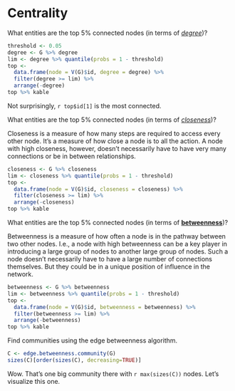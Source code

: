 # Centrality

What entities are the top 5% connected nodes (in terms of 
[*degree*](https://en.wikipedia.org/wiki/Centrality#Degree_centrality))?

```r
threshold <- 0.05
degree <- G %>% degree
lim <- degree %>% quantile(probs = 1 - threshold)
top <-
  data.frame(node = V(G)$id, degree = degree) %>% 
  filter(degree >= lim) %>% 
  arrange(-degree)
top %>% kable
```

Not surprisingly, `r top$id[1]` is the most connected.

What entities are the top 5% connected nodes (in terms of 
[*closeness*](https://en.wikipedia.org/wiki/Centrality#Closeness_centrality))?

Closeness is a measure of how many steps are required to access every other node.
It's a measure of how close a node is to all the action.
A node with high closeness, however, doesn't necessarily have to have very many connections or be in between relationships.

```r
closeness <- G %>% closeness
lim <- closeness %>% quantile(probs = 1 - threshold)
top <-
  data.frame(node = V(G)$id, closeness = closeness) %>% 
  filter(closeness >= lim) %>% 
  arrange(-closeness)
top %>% kable
```

What entities are the top 5% connected nodes (in terms of 
[**betweenness**](https://en.wikipedia.org/wiki/Centrality#Betweenness_centrality))?

Betweenness is a measure of how often a node is in the pathway between two other nodes.
I.e., a node with high betweenness can be a key player in introducing a large group of nodes to another large group of nodes.
Such a node doesn't necessarily have to have a large number of connections themselves.
But they could be in a unique position of influence in the network.

```r
betweenness <- G %>% betweenness
lim <- betweenness %>% quantile(probs = 1 - threshold)
top <-
  data.frame(node = V(G)$id, betweenness = betweenness) %>% 
  filter(betweenness >= lim) %>% 
  arrange(-betweenness)
top %>% kable
```

Find communities using the edge betweenness algorithm.

```r
C <- edge.betweenness.community(G)
sizes(C)[order(sizes(C), decreasing=TRUE)]
```

Wow.
That's one big community there with `r max(sizes(C))` nodes.
Let's visualize this one.
